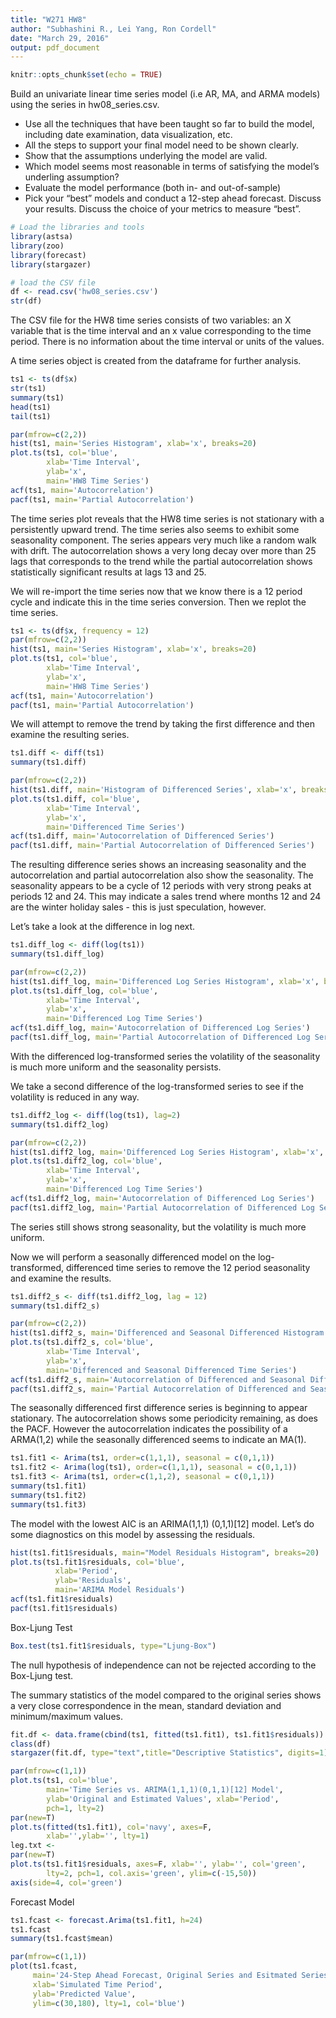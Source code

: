 ```yaml
---
title: "W271 HW8"
author: "Subhashini R., Lei Yang, Ron Cordell"
date: "March 29, 2016"
output: pdf_document
---
```


```r
knitr::opts_chunk$set(echo = TRUE)
```
Build an univariate linear time series model (i.e AR, MA, and ARMA models) using the series in hw08_series.csv.  

* Use all the techniques that have been taught so far to build the model, including date examination, data visualization, etc.  
* All the steps to support your final model need to be shown clearly.  
* Show that the assumptions underlying the model are valid.  
* Which model seems most reasonable in terms of satisfying the model’s underling assumption?  
* Evaluate the model performance (both in- and out-of-sample)  
* Pick your “best” models and conduct a 12-step ahead forecast. Discuss your results. Discuss the choice
of your metrics to measure “best”.  

```r
# Load the libraries and tools
library(astsa)
library(zoo)
library(forecast)
library(stargazer)
```

```r
# load the CSV file
df <- read.csv('hw08_series.csv')
str(df)
```

The CSV file for the HW8 time series consists of two variables: an X variable that is the time interval and an x value corresponding to the time period. There is no information about the time interval or units of the values. 

A time series object is created from the dataframe for further analysis.

``` r
ts1 <- ts(df$x)
str(ts1)
summary(ts1)
head(ts1)
tail(ts1)
```
\newpage

```r
par(mfrow=c(2,2))
hist(ts1, main='Series Histogram', xlab='x', breaks=20) 
plot.ts(ts1, col='blue',
        xlab='Time Interval',
        ylab='x',
        main='HW8 Time Series')
acf(ts1, main='Autocorrelation')
pacf(ts1, main='Partial Autocorrelation')
```

The time series plot reveals that the HW8 time series is not stationary with a persistently upward trend. The time series also seems to exhibit some seasonality component. The series appears very much like a random walk with drift. The autocorrelation shows a very long decay over more than 25 lags that corresponds to the trend while the partial autocorrelation shows statistically significant results at lags 13 and 25.

We will re-import the time series now that we know there is a 12 period cycle and indicate this in the time series conversion. Then we replot the time series.

```r
ts1 <- ts(df$x, frequency = 12)
par(mfrow=c(2,2))
hist(ts1, main='Series Histogram', xlab='x', breaks=20) 
plot.ts(ts1, col='blue',
        xlab='Time Interval',
        ylab='x',
        main='HW8 Time Series')
acf(ts1, main='Autocorrelation')
pacf(ts1, main='Partial Autocorrelation')
```


We will attempt to remove the trend by taking the first difference and then examine the resulting series.

```r
ts1.diff <- diff(ts1)
summary(ts1.diff)
```

```r
par(mfrow=c(2,2))
hist(ts1.diff, main='Histogram of Differenced Series', xlab='x', breaks=20) 
plot.ts(ts1.diff, col='blue',
        xlab='Time Interval',
        ylab='x',
        main='Differenced Time Series')
acf(ts1.diff, main='Autocorrelation of Differenced Series')
pacf(ts1.diff, main='Partial Autocorrelation of Differenced Series')
```

The resulting difference series shows an increasing seasonality and the autocorrelation and partial autocorrelation also show the seasonality. The seasonality appears to be a cycle of 12 periods with very strong peaks at periods 12 and 24. This may indicate a sales trend where months 12 and 24 are the winter holiday sales - this is just speculation, however.

Let's take a look at the difference in log next.

```r
ts1.diff_log <- diff(log(ts1))
summary(ts1.diff_log)
```

```r
par(mfrow=c(2,2))
hist(ts1.diff_log, main='Differenced Log Series Histogram', xlab='x', breaks=20) 
plot.ts(ts1.diff_log, col='blue',
        xlab='Time Interval',
        ylab='x',
        main='Differenced Log Time Series')
acf(ts1.diff_log, main='Autocorrelation of Differenced Log Series')
pacf(ts1.diff_log, main='Partial Autocorrelation of Differenced Log Series')
```

With the differenced log-transformed series the volatility of the seasonality is much more uniform and the seasonality persists.

We take a second difference of the log-transformed series to see if the volatility is reduced in any way.

```r
ts1.diff2_log <- diff(log(ts1), lag=2)
summary(ts1.diff2_log)
```

```r
par(mfrow=c(2,2))
hist(ts1.diff2_log, main='Differenced Log Series Histogram', xlab='x', breaks=20) 
plot.ts(ts1.diff2_log, col='blue',
        xlab='Time Interval',
        ylab='x',
        main='Differenced Log Time Series')
acf(ts1.diff2_log, main='Autocorrelation of Differenced Log Series')
pacf(ts1.diff2_log, main='Partial Autocorrelation of Differenced Log Series')
```

The series still shows strong seasonality, but the volatility is much more uniform.

Now we will perform a seasonally differenced model on the log-transformed, differenced time series to remove the 12 period seasonality and examine the results.

```r
ts1.diff2_s <- diff(ts1.diff2_log, lag = 12)
summary(ts1.diff2_s)
```

```r
par(mfrow=c(2,2))
hist(ts1.diff2_s, main='Differenced and Seasonal Differenced Histogram', xlab='x', breaks=20) 
plot.ts(ts1.diff2_s, col='blue',
        xlab='Time Interval',
        ylab='x',
        main='Differenced and Seasonal Differenced Time Series')
acf(ts1.diff2_s, main='Autocorrelation of Differenced and Seasonal Differenced Series')
pacf(ts1.diff2_s, main='Partial Autocorrelation of Differenced and Seasonal Differenced Series')
```

The seasonally differenced first difference series is beginning to appear stationary. The autocorrelation shows some periodicity remaining, as does the PACF. However the autocorrelation indicates the possibility of a ARMA(1,2) while the seasonally differenced seems to indicate an MA(1).

```r
ts1.fit1 <- Arima(ts1, order=c(1,1,1), seasonal = c(0,1,1))
ts1.fit2 <- Arima(log(ts1), order=c(1,1,1), seasonal = c(0,1,1))
ts1.fit3 <- Arima(ts1, order=c(1,1,2), seasonal = c(0,1,1))
summary(ts1.fit1)
summary(ts1.fit2)
summary(ts1.fit3)
```

The model with the lowest AIC is an ARIMA(1,1,1) (0,1,1)[12] model. Let's do some diagnostics on this model by assessing the residuals.

```r
hist(ts1.fit1$residuals, main="Model Residuals Histogram", breaks=20)
plot.ts(ts1.fit1$residuals, col='blue',
          xlab='Period',
          ylab='Residuals',
          main='ARIMA Model Residuals')
acf(ts1.fit1$residuals)
pacf(ts1.fit1$residuals)
```

Box-Ljung Test

```r
Box.test(ts1.fit1$residuals, type="Ljung-Box")
```

The null hypothesis of independence can not be rejected according to the Box-Ljung test.

The summary statistics of the model compared to the original series shows a very close correspondence in the mean, standard deviation and minimum/maximum values.

```r
fit.df <- data.frame(cbind(ts1, fitted(ts1.fit1), ts1.fit1$residuals))
class(df)
stargazer(fit.df, type="text",title="Descriptive Statistics", digits=1)
```

```r
par(mfrow=c(1,1))
plot.ts(ts1, col='blue', 
        main='Time Series vs. ARIMA(1,1,1)(0,1,1)[12] Model',
        ylab='Original and Estimated Values', xlab='Period',
        pch=1, lty=2)
par(new=T)
plot.ts(fitted(ts1.fit1), col='navy', axes=F,
        xlab='',ylab='', lty=1)
leg.txt <- 
par(new=T)
plot.ts(ts1.fit1$residuals, axes=F, xlab='', ylab='', col='green',
        lty=2, pch=1, col.axis='green', ylim=c(-15,50))
axis(side=4, col='green')

```

Forecast Model

``` r
ts1.fcast <- forecast.Arima(ts1.fit1, h=24)
ts1.fcast
summary(ts1.fcast$mean)
```

``` r
par(mfrow=c(1,1))
plot(ts1.fcast,
     main='24-Step Ahead Forecast, Original Series and Esitmated Series',
     xlab='Simulated Time Period',
     ylab='Predicted Value',
     ylim=c(30,180), lty=1, col='blue')
```
